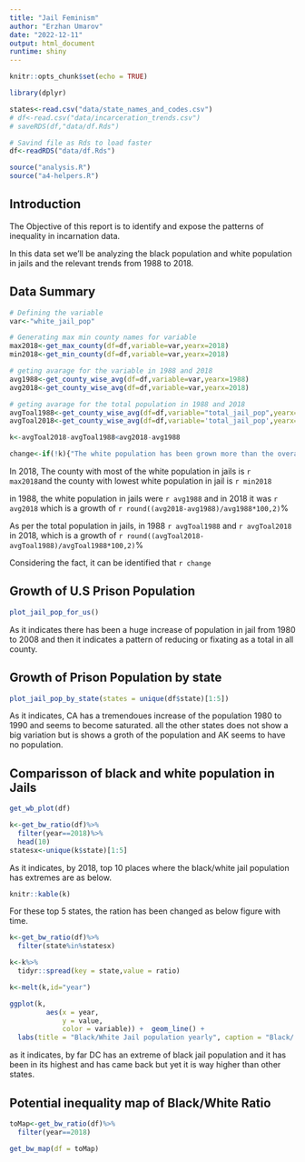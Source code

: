 ```yaml
---
title: "Jail Feminism"
author: "Erzhan Umarov"
date: "2022-12-11"
output: html_document
runtime: shiny
---
```


```r
knitr::opts_chunk$set(echo = TRUE)

library(dplyr)

states<-read.csv("data/state_names_and_codes.csv")
# df<-read.csv("data/incarceration_trends.csv")
# saveRDS(df,"data/df.Rds")

# Savind file as Rds to load faster
df<-readRDS("data/df.Rds")

source("analysis.R")
source("a4-helpers.R")
```


<!-- Section 1 -->
## Introduction

The Objective of this report is to identify and expose the patterns of inequality in incarnation data. 

In this data set we'll be analyzing the black population and white population in jails and the relevant trends from 1988 to 2018.


<!-- Section 2 -->
## Data Summary

```r
# Defining the variable
var<-"white_jail_pop"

# Generating max min county names for variable
max2018<-get_max_county(df=df,variable=var,yearx=2018)
min2018<-get_min_county(df=df,variable=var,yearx=2018)

# geting avarage for the variable in 1988 and 2018
avg1988<-get_county_wise_avg(df=df,variable=var,yearx=1988)
avg2018<-get_county_wise_avg(df=df,variable=var,yearx=2018)

# geting avarage for the total population in 1988 and 2018
avgToal1988<-get_county_wise_avg(df=df,variable="total_jail_pop",yearx=1988)
avgToal2018<-get_county_wise_avg(df=df,variable='total_jail_pop',yearx=2018)

k<-avgToal2018-avgToal1988<avg2018-avg1988

change<-if(!k){"The white population has been grown more than the overall avarage in prisons and thus there's an trend of increasing white population."}else{"The white population has been grown less than the overall avarage in prisons and thus there's an trend of decreasing white population.."}
```


In 2018, The county with most of the white population in jails is `r max2018`and the county with lowest white population in jail is `r min2018`

in 1988, the white population in jails were `r avg1988` and in 2018 it was `r avg2018` which is a growth of `r round((avg2018-avg1988)/avg1988*100,2)`%


As per the total population in jails, in 1988 `r avgToal1988` and `r avgToal2018` in 2018, which is a growth of `r round((avgToal2018-avgToal1988)/avgToal1988*100,2)`%

Considering the fact, it can be identified that `r change`

<!-- Section 3 -->
## Growth of U.S Prison Population

```r
plot_jail_pop_for_us()

```

As it indicates there has been a huge increase of population in jail from 1980 to 2008 and then it indicates a pattern of reducing or fixating as a total in all county.

<!-- Section 4 -->
## Growth of Prison Population by state

```r
plot_jail_pop_by_state(states = unique(df$state)[1:5])


```

As it indicates, CA has a tremendoues increase of the population 1980 to 1990 and seems to become saturated. all the other states does not show a big variation but is shows a groth of the population and AK seems to have no population.


<!-- Section 5 -->
## Comparisson of black and white population in Jails

```r
get_wb_plot(df)
```


```r

k<-get_bw_ratio(df)%>%
  filter(year==2018)%>%
  head(10)
statesx<-unique(k$state)[1:5]
```

As it indicates, by 2018, top 10 places where the black/white jail population has extremes are as below.

```r
knitr::kable(k)
```

For these top 5 states, the ration has been changed as below figure with time.

```r

k<-get_bw_ratio(df)%>%
  filter(state%in%statesx)

k<-k%>%
  tidyr::spread(key = state,value = ratio)

k<-melt(k,id="year")

ggplot(k,            
         aes(x = year,
             y = value,
             color = variable)) +  geom_line() +
  labs(title = "Black/White Jail population yearly", caption = "Black/ White jail population is yearly plotted for top 5 states with ratio extreme.")

```

as it indicates, by far DC has an extreme of black jail population and it has been in its highest and has came back but yet it is way higher than other states.


<!-- Section 6 -->
## Potential inequality map of Black/White Ratio

```r
toMap<-get_bw_ratio(df)%>%
  filter(year==2018)

get_bw_map(df = toMap)


```

